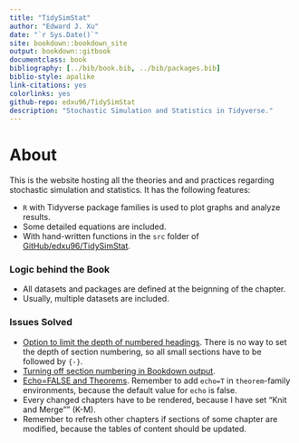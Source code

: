 ```yaml
---
title: "TidySimStat"
author: "Edward J. Xu"
date: "`r Sys.Date()`"
site: bookdown::bookdown_site
output: bookdown::gitbook
documentclass: book
bibliography: [../bib/book.bib, ../bib/packages.bib]
biblio-style: apalike
link-citations: yes
colorlinks: yes
github-repo: edxu96/TidySimStat
description: "Stochastic Simulation and Statistics in Tidyverse."
---
```


# About {-}

This is the website hosting all the theories and and practices regarding stochastic simulation and statistics. It has the following features:

- `R` with Tidyverse package families is used to plot graphs and analyze results.
- Some detailed equations are included.
- With hand-written functions in the `src` folder of [GitHub/edxu96/TidySimStat](https://github.com/edxu96/TidySimStat).

### Logic behind the Book

- All datasets and packages are defined at the beignning of the chapter.
- Usually, multiple datasets are included.

### Issues Solved

- [Option to limit the depth of numbered headings](https://github.com/rstudio/bookdown/issues/495). There is no way to set the depth of section numbering, so all small sections have to be followed by `{-}`.
- [Turning off section numbering in Bookdown output](https://community.rstudio.com/t/turning-off-section-numbering-in-bookdown-output/16272).
- [Echo=FALSE and Theorems](https://github.com/rstudio/bookdown/issues/220). Remember to add `echo=T` in `theorem`-family environments, because the default value for `echo` is false.
- Every changed chapters have to be rendered, because I have set "Knit and Merge"" (K-M).
- Remember to refresh other chapters if sections of some chapter are modified, because the tables of content should be updated.

